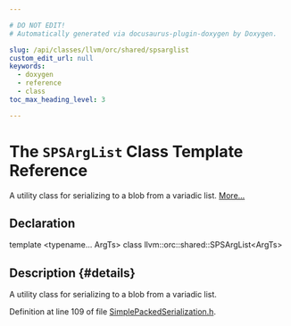 ```yaml
---

# DO NOT EDIT!
# Automatically generated via docusaurus-plugin-doxygen by Doxygen.

slug: /api/classes/llvm/orc/shared/spsarglist
custom_edit_url: null
keywords:
  - doxygen
  - reference
  - class
toc_max_heading_level: 3

---
```





# The `SPSArgList` Class Template Reference

<DoxygenPage pluginConfig={pluginConfig}>

A utility class for serializing to a blob from a variadic list. <a href="#details">More...</a>

## Declaration

<CodeBlock>template &lt;typename... ArgTs&gt;
class llvm::orc::shared::SPSArgList&lt;ArgTs&gt;</CodeBlock>

## Description {#details}

A utility class for serializing to a blob from a variadic list.

Definition at line 109 of file <a href="/docs/api/files/include/include/llvm/include/llvm/executionengine/include/llvm/executionengine/orc/include/llvm/executionengine/orc/shared/simplepackedserialization-h">SimplePackedSerialization.h</a>.

</DoxygenPage>
